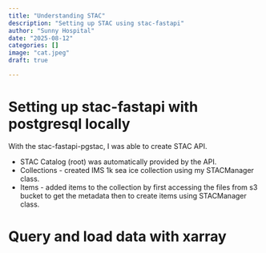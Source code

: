 ```yaml
---
title: "Understanding STAC"
description: "Setting up STAC using stac-fastapi"
author: "Sunny Hospital"
date: "2025-08-12"
categories: []
image: "cat.jpeg"
draft: true 

---
```


# Setting up stac-fastapi with postgresql locally

With the stac-fastapi-pgstac, I was able to create STAC API.

* STAC Catalog (root) was automatically provided by the API.
* Collections - created IMS 1k sea ice collection using my STACManager class.
* Items - added items to the collection by first accessing the files from s3 bucket to get the metadata then to create items using STACManager class.

# Query and load data with xarray
